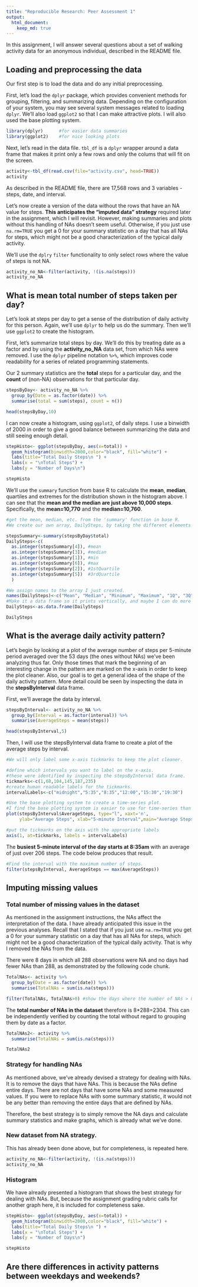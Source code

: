 ```yaml
---
title: "Reproducible Research: Peer Assessment 1"
output: 
  html_document:
    keep_md: true
---
```



In this assignment, I will answer several questions about a set of walking activity data for an anonymous individual, described in the README file.  

## Loading and preprocessing the data

Our first step is to load the data and do any initial preprocessing.  

First, let's load the `dplyr` package, which provides convenient methods for grouping, filtering, and summarizing data.  Depending on the configuration of your system, you may see several system messages related to loading `dplyr`.  We'll also load `ggplot2` so that I can make attractive plots.  I will also used the base plotting system.


```r
library(dplyr)      #for easier data summaries
library(ggplot2)    #for nice looking plots

```

Next, let's read in the data file.  `tbl_df` is a `dplyr` wrapper around a data frame that makes it print only a few rows and only the colums that will fit on the screen.

```r
activity<-tbl_df(read.csv(file="activity.csv", head=TRUE))
activity
```

As described in the README file, there are 17,568 rows and 3 variables - steps, date, and interval. 

Let's now create a version of the data without the rows that have an NA value for steps.  **This anticipates the "imputed data" strategy** required later in the assignment, which I will revisit.  However, making summaries and plots without this handling of NAs doesn't seem useful.  Otherwise, if you just use `na.rm=TRUE` you get a 0 for your summary statistic on a day that has all NAs for steps, which might not be a good characterization of the typical daily activity.  

We'll use the `dplry` `filter` functionality to only select rows where the value of steps is not NA. 

```r
activity_no_NA<-filter(activity, !(is.na(steps)))
activity_no_NA

```

## What is mean total number of steps taken per day?

Let's look at steps per day to get a sense of the distribution of daily activity for this person.  Again, we'll use `dplyr` to help us do the summary.  Then we'll use `ggplot2` to create the histogram.  

First, let's summarize total steps by day.  We'll do this by treating date as a factor and by using the **activity_no_NA** data set, from which NAs were removed.  I use the `dplyr` pipeline notation `%>%`, which improves code readability for a series of related programming statements.  

Our 2 summary statistics are the **total** steps for a particular day, and the **count** of (non-NA) observations for that particular day.  


```r
stepsByDay<- activity_no_NA %>%
  group_by(Date = as.factor(date)) %>%
  summarise(total = sum(steps), count = n())

head(stepsByDay,10)
```

I can now create a histogram, using `ggplot2`, of daily steps.  I use a binwidth of 2000 in order to give a good balance between summarizing the data and still seeing enough detail.


```r
stepHisto<- ggplot(stepsByDay, aes(x=total)) +
  geom_histogram(binwidth=2000,color="black", fill="white") + 
  labs(title="Total Daily Steps\n ") +                         
  labs(x = "\nTotal Steps") +
  labs(y = "Number of Days\n")

stepHisto

```


We'll use the `summary` function from base R to calculate the **mean**, **median**, quartiles and extremes for the distribution shown in the histogram above.  I can see that the **mean and the median are just above 10,000 steps**.  Specifically, the **mean=10,770** and the **median=10,760**.


```r
#get the mean, median, etc. from the 'summary' function in base R.
#We create our own array, DailySteps, by taking the different elements from the summary output.

stepsSummary<-summary(stepsByDay$total) 
DailySteps<-c(                         
  as.integer(stepsSummary[4]), #mean
  as.integer(stepsSummary[3]), #median
  as.integer(stepsSummary[1]), #min
  as.integer(stepsSummary[6]), #max
  as.integer(stepsSummary[2]), #1stQuartile
  as.integer(stepsSummary[5])  #3rdQuartile
  )

#We assign names to the array I just created.
names(DailySteps)<-c("Mean", "Median", "Minimum", "Maximum", "1Q", "3Q")            
#Make it a data frame so it prints vertically, and maybe I can do more with it later.
DailySteps<-as.data.frame(DailySteps)

DailySteps
```

## What is the average daily activity pattern?

Let's begin by looking at a plot of the average number of steps per 5-minute period averaged over the 53 days (the ones without NAs) we've been analyzing thus far.  Only those times that mark the beginning of an interesting change in the pattern are marked on the x-axis in order to keep the plot cleaner.  Also, our goal is to get a general idea of the shape of the daily activity pattern.  More detail could be seen by inspecting the data in the **stepsByInterval** data frame.

First, we'll average the data by interval.

```r
stepsByInterval<- activity_no_NA %>%
  group_by(Interval = as.factor(interval)) %>%
  summarise(AverageSteps = mean(steps))

head(stepsByInterval,5)
```

Then, I will use the stepsByInterval data frame to create a plot of the average steps by interval.

```r
#We will only label some x-axis tickmarks to keep the plot cleaner.

#define which intervals you want to label on the x-axis.
#these were identified by inspecting the stepsByInterval data frame.
tickmarks<-c(1,68,104,145,187,235) 
#create human readable labels for the tickmarks.
intervalLabels<-c("midnight","5:35","8:35","12:00","15:30","19:30")

#Use the base plotting system to create a time-series plot.
#I find the base plotting system is easier to use for time-series than ggplot2.
plot(stepsByInterval$AverageSteps, type="l", xaxt='n', 
     ylab="Average Steps", xlab="5-minute Interval",main="Average Steps per 5-minute Interval")

#put the tickmarks on the axis with the appropriate labels
axis(1, at=tickmarks, labels = intervalLabels)
```

The **busiest 5-minute interval of the day starts at 8:35am** with an average of just over 206 steps.  The code below produces that result.

```r
#Find the interval with the maximum number of steps.
filter(stepsByInterval, AverageSteps == max(AverageSteps))
```

## Imputing missing values

### Total number of missing values in the dataset

As mentioned in the assignment instructions, the NAs affect the interpretation of the data.  I have already anticipated this issue in the previous analyses.  Recall that I stated that if you just use `na.rm=TRUE` you get a 0 for your summary statistic on a day that has all NAs for steps, which might not be a good characterization of the typical daily activity.  That is why I removed the NAs from the data.

There were 8 days in which all 288 observations were NA and no days had fewer NAs than 288, as demonstrated by the following code chunk.  

```r
TotalNAs<- activity %>%
  group_by(Date = as.factor(date)) %>%
  summarise(TotalNAs = sum(is.na(steps)))

filter(TotalNAs, TotalNAs>0) #show the days where the number of NAs > 0
```

The **total number of NAs in the dataset** therefore is 8*288=2304.  This can be independently verified by counting the total without regard to grouping them by date as a factor.

```r
TotalNAs2<- activity %>%
  summarise(TotalNAs = sum(is.na(steps)))

TotalNAs2
```

### Strategy for handling NAs

As mentioned above, we've already devised a strategy for dealing with NAs.  It is to remove the days that have NAs.  This is because the NAs define entire days.  There are not days that have some NAs and some measured values.  If you were to replace NAs with some summary statistic, it would not be any better than removing the entire days that are defined by NAs.

Therefore, the best strategy is to simply remove the NA days and calculate summary statistics and make graphs, which is already what we've done.

### New dataset from NA strategy.

This has already been done above, but for completeness, is repeated here.

```r
activity_no_NA<-filter(activity, !(is.na(steps)))
activity_no_NA

```

### Histogram

We have already presented a histogram that shows the best strategy for dealing with NAs.  But, because the assignment grading rubric calls for another graph here, it is included for completeness sake.

```r

stepHisto<- ggplot(stepsByDay, aes(x=total)) +
  geom_histogram(binwidth=2000,color="black", fill="white") + 
  labs(title="Total Daily Steps\n ") +                         
  labs(x = "\nTotal Steps") +
  labs(y = "Number of Days\n")

stepHisto

```


## Are there differences in activity patterns between weekdays and weekends?
